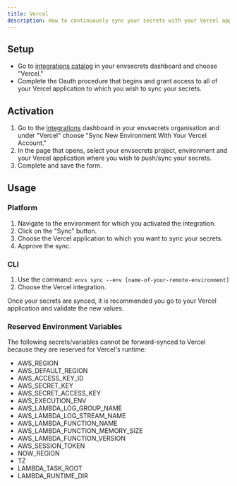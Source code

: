 ```yaml
---
title: Vercel
description: How to continuously sync your secrets with your Vercel application.
---
```


## Setup

- Go to [integrations catalog](https://app.envsecrets.com/integrations/catalog) in your envsecrets dashboard and choose "Vercel."
- Complete the Oauth procedure that begins and grant access to all of your Vercel application to which you wish to sync your secrets. 

## Activation

1. Go to the [integrations](https://app.envsecrets.com/integrations) dashboard in your envsecrets organisation and under "Vercel" choose "Sync New Environment With Your Vercel Account."
1. In the page that opens, select your envsecrets project, environment and your Vercel application where you wish to push/sync your secrets.
1. Complete and save the form.

## Usage

### Platform

1. Navigate to the environment for which you activated the integration.
1. Click on the "Sync" button.
1. Choose the Vercel application to which you want to sync your secrets.
1. Approve the sync.

### CLI

1. Use the command: `envs sync --env [name-of-your-remote-environment]`
1. Choose the Vercel integration.

<Tip>

Once your secrets are synced, it is recommended you go to your Vercel application and validate the new values.

</Tip>

### Reserved Environment Variables

The following secrets/variables cannot be forward-synced to Vercel because they are reserved for Vercel's runtime:

* AWS\_REGION
* AWS\_DEFAULT\_REGION
* AWS\_ACCESS\_KEY\_ID
* AWS\_SECRET\_KEY
* AWS\_SECRET\_ACCESS\_KEY
* AWS\_EXECUTION\_ENV
* AWS\_LAMBDA\_LOG\_GROUP\_NAME
* AWS\_LAMBDA\_LOG\_STREAM\_NAME
* AWS\_LAMBDA\_FUNCTION\_NAME
* AWS\_LAMBDA\_FUNCTION\_MEMORY\_SIZE
* AWS\_LAMBDA\_FUNCTION\_VERSION
* AWS\_SESSION\_TOKEN
* NOW\_REGION
* TZ
* LAMBDA\_TASK\_ROOT
* LAMBDA\_RUNTIME\_DIR
